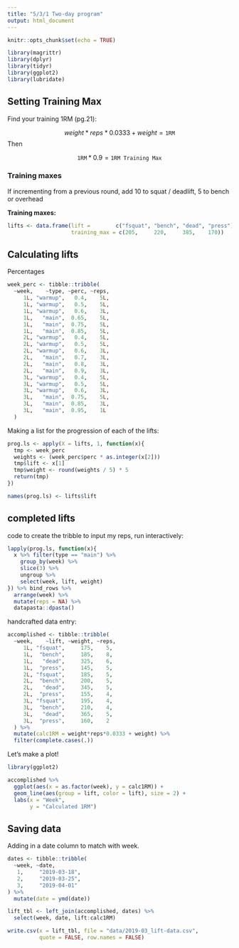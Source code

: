 ```yaml
---
title: "5/3/1 Two-day program"
output: html_document
---
```



```r
knitr::opts_chunk$set(echo = TRUE)

library(magrittr)
library(dplyr)
library(tidyr)
library(ggplot2)
library(lubridate)
```


## Setting Training Max

Find your training 1RM (pg.21):

$$
weight * reps * 0.0333 + weight = \texttt{1RM}
$$
Then 

$$
\texttt{1RM} * 0.9 = \texttt{1RM Training Max}
$$

### Training maxes

If incrementing from a previous round, add 10 to squat / deadlift, 5 to bench or overhead

**Training maxes:**

```r
lifts <- data.frame(lift =        c("fsquat", "bench", "dead", "press"),
                    training_max = c(205,     220,     385,    170))
```

## Calculating lifts

Percentages

```r
week_perc <- tibble::tribble(
  ~week,    ~type, ~perc, ~reps,
     1L, "warmup",   0.4,    5L,
     1L, "warmup",   0.5,    5L,
     1L, "warmup",   0.6,    3L,
     1L,   "main",  0.65,    5L,
     1L,   "main",  0.75,    5L,
     1L,   "main",  0.85,    5L,
     2L, "warmup",   0.4,    5L,
     2L, "warmup",   0.5,    5L,
     2L, "warmup",   0.6,    3L,
     2L,   "main",   0.7,    3L,
     2L,   "main",   0.8,    3L,
     2L,   "main",   0.9,    3L,
     3L, "warmup",   0.4,    5L,
     3L, "warmup",   0.5,    5L,
     3L, "warmup",   0.6,    3L,
     3L,   "main",  0.75,    5L,
     3L,   "main",  0.85,    3L,
     3L,   "main",  0.95,    1L
  )


```

Making a list for the progression of each of the lifts:

```r
prog.ls <- apply(X = lifts, 1, function(x){
  tmp <- week_perc
  weights <- (week_perc$perc * as.integer(x[2]))
  tmp$lift <- x[1]
  tmp$weight <- round(weights / 5) * 5
  return(tmp)
})

names(prog.ls) <- lifts$lift
```


## completed lifts

code to create the tribble to input my reps, run interactively:

```r
lapply(prog.ls, function(x){
  x %>% filter(type == "main") %>%
    group_by(week) %>% 
    slice(3) %>% 
    ungroup %>% 
    select(week, lift, weight)
}) %>% bind_rows %>% 
  arrange(week) %>% 
  mutate(reps = NA) %>% 
  datapasta::dpasta()
```

handcrafted data entry: 

```r
accomplished <- tibble::tribble(
  ~week,    ~lift, ~weight, ~reps,
     1L, "fsquat",     175,    5,
     1L,  "bench",     185,    8,
     1L,   "dead",     325,    6,
     1L,  "press",     145,    5,
     2L, "fsquat",     185,    5,
     2L,  "bench",     200,    5,
     2L,   "dead",     345,    5,
     2L,  "press",     155,    4,
     3L, "fsquat",     195,    4,
     3L,  "bench",     210,    4,
     3L,   "dead",     365,    5,
     3L,  "press",     160,    2
  ) %>% 
  mutate(calc1RM = weight*reps*0.0333 + weight) %>% 
  filter(complete.cases(.))

```


Let's make a plot!

```r
library(ggplot2)

accomplished %>% 
  ggplot(aes(x = as.factor(week), y = calc1RM)) + 
  geom_line(aes(group = lift, color = lift), size = 2) +
  labs(x = "Week",
       y = "Calculated 1RM")
```


## Saving data

Adding in a date column to match with week. 

```r
dates <- tibble::tribble(
  ~week, ~date,
   1,     "2019-03-18",
   2,     "2019-03-25",
   3,     "2019-04-01"
) %>%
  mutate(date = ymd(date))
```


```r
lift_tbl <- left_join(accomplished, dates) %>% 
  select(week, date, lift:calc1RM)
```

```r
write.csv(x = lift_tbl, file = "data/2019-03_lift-data.csv",
          quote = FALSE, row.names = FALSE)
```


